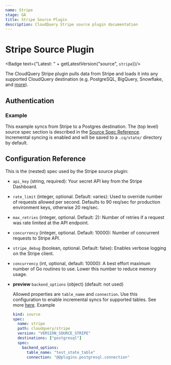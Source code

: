 ```yaml
---
name: Stripe
stage: GA
title: Stripe Source Plugin
description: CloudQuery Stripe source plugin documentation
---
```


# Stripe Source Plugin


<Badge text={"Latest: " + getLatestVersion("source", `stripe`)}/>

The CloudQuery Stripe plugin pulls data from Stripe and loads it into any supported CloudQuery destination (e.g. PostgreSQL, BigQuery, Snowflake, and [more](/docs/plugins/destinations/overview)).

## Authentication

<Authentication/>

### Example

This example syncs from Stripe to a Postgres destination. The (top level) source spec section is described in the [Source Spec Reference](/docs/reference/source-spec). Incremental syncing is enabled and will be saved to a `.cq/state/` directory by default.

<Configuration/>

## Configuration Reference

This is the (nested) spec used by the Stripe source plugin:

- `api_key` (string, required):
  Your secret API key from the Stripe Dashboard.

- `rate_limit` (integer, optional. Default: varies):
  Used to override number of requests allowed per second. Defaults to 90 req/sec for production environment keys, otherwise 20 req/sec.

- `max_retries` (integer, optional. Default: 2):
  Number of retries if a request was rate limited at the API endpoint.

- `concurrency` (integer, optional. Default: 10000):
  Number of concurrent requests to Stripe API.

- `stripe_debug` (boolean, optional. Default: false):
  Enables verbose logging on the Stripe client.

- `concurrency` (int, optional, default: 10000):
  A best effort maximum number of Go routines to use. Lower this number to reduce memory usage.

- **preview** `backend_options` (object) (default: not used)

  Allowed properties are `table_name` and `connection`. Use this configuration to enable incremental syncs for supported tables. See more [here](/blog/proto-v3#unified-protocol).
  Example

  ```yaml
  kind: source
  spec:
    name: stripe
    path: cloudquery/stripe
    version: "VERSION_SOURCE_STRIPE"
    destinations: ["postgresql"]
    spec:
      backend_options:
        table_name: "test_state_table"
        connection: "@@plugins.postgresql.connection"
  ```

